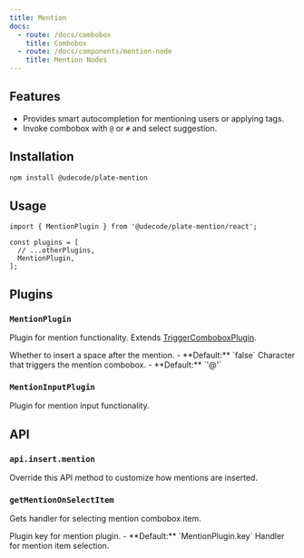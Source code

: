 ```yaml
---
title: Mention
docs:
  - route: /docs/combobox
    title: Combobox
  - route: /docs/components/mention-node
    title: Mention Nodes
---
```


<ComponentPreview name="mention-demo" />

<PackageInfo>

## Features

- Provides smart autocompletion for mentioning users or applying tags.
- Invoke combobox with `@` or `#` and select suggestion.

</PackageInfo>

## Installation

```bash
npm install @udecode/plate-mention
```

## Usage

```tsx
import { MentionPlugin } from '@udecode/plate-mention/react';

const plugins = [
  // ...otherPlugins,
  MentionPlugin,
];
```

## Plugins

### `MentionPlugin`

Plugin for mention functionality. Extends [TriggerComboboxPlugin](/docs/combobox#options).

<API name="MentionPlugin">
<APIOptions type="MentionPluginOptions">
  <APIItem name="insertSpaceAfterMention" type="boolean" optional>
    Whether to insert a space after the mention.
    - **Default:** `false`
  </APIItem>
  <APIItem name="trigger" type="string" optional>
    Character that triggers the mention combobox.
    - **Default:** `'@'`
  </APIItem>
</APIOptions>
</API>

### `MentionInputPlugin`

Plugin for mention input functionality.

## API

### `api.insert.mention`

Override this API method to customize how mentions are inserted.

### `getMentionOnSelectItem`

Gets handler for selecting mention combobox item.

<API name="getMentionOnSelectItem">
<APIOptions type="GetMentionOnSelectItemOptions">
  <APIItem name="key" type="string" optional>
    Plugin key for mention plugin.
    - **Default:** `MentionPlugin.key`
  </APIItem>
</APIOptions>

<APIReturns type="MentionOnSelectItem">
  Handler for mention item selection.
</APIReturns>
</API>
